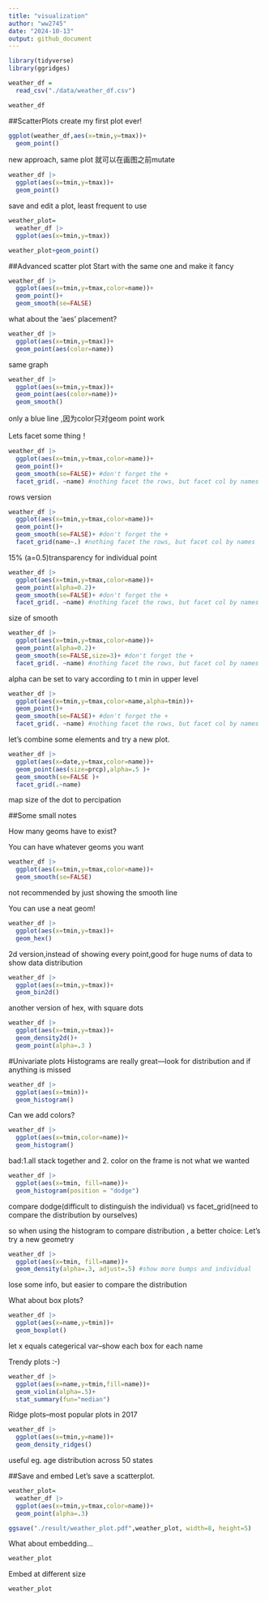 ```yaml
---
title: "visualization"
author: "ww2745"
date: "2024-10-13"
output: github_document
---
```


```r
library(tidyverse)
library(ggridges)
```

```r
weather_df = 
  read_csv("./data/weather_df.csv")

weather_df
```
##ScatterPlots
create my first plot ever!

```r
ggplot(weather_df,aes(x=tmin,y=tmax))+
  geom_point()
```

new approach, same plot
就可以在画图之前mutate
```r
weather_df |> 
  ggplot(aes(x=tmin,y=tmax))+
  geom_point()
```

save and edit a plot, least frequent to use

```r
weather_plot=
  weather_df |> 
  ggplot(aes(x=tmin,y=tmax))

weather_plot+geom_point()
```

##Advanced scatter plot
Start with the same one and make it fancy
```r
weather_df |> 
  ggplot(aes(x=tmin,y=tmax,color=name))+
  geom_point()+
  geom_smooth(se=FALSE)
```

what about the 'aes' placement?
```r
weather_df |> 
  ggplot(aes(x=tmin,y=tmax))+
  geom_point(aes(color=name))
```
same graph

```r
weather_df |> 
  ggplot(aes(x=tmin,y=tmax))+
  geom_point(aes(color=name))+
  geom_smooth()
```
only a blue line ,因为color只对geom point work

Lets facet some thing！ 
```r
weather_df |> 
  ggplot(aes(x=tmin,y=tmax,color=name))+
  geom_point()+
  geom_smooth(se=FALSE)+ #don't forget the + 
  facet_grid(. ~name) #nothing facet the rows, but facet col by names
```
rows version
```r
weather_df |> 
  ggplot(aes(x=tmin,y=tmax,color=name))+
  geom_point()+
  geom_smooth(se=FALSE)+ #don't forget the + 
  facet_grid(name~.) #nothing facet the rows, but facet col by names
```
15% (a=0.5)transparency for individual point
```r
weather_df |> 
  ggplot(aes(x=tmin,y=tmax,color=name))+
  geom_point(alpha=0.2)+
  geom_smooth(se=FALSE)+ #don't forget the + 
  facet_grid(. ~name) #nothing facet the rows, but facet col by names
```

size of smooth
```r
weather_df |> 
  ggplot(aes(x=tmin,y=tmax,color=name))+
  geom_point(alpha=0.2)+
  geom_smooth(se=FALSE,size=3)+ #don't forget the + 
  facet_grid(. ~name) #nothing facet the rows, but facet col by names
```

alpha can be set to vary according to t min in upper level
```r
weather_df |> 
  ggplot(aes(x=tmin,y=tmax,color=name,alpha=tmin))+
  geom_point()+
  geom_smooth(se=FALSE)+ #don't forget the + 
  facet_grid(. ~name) #nothing facet the rows, but facet col by names
```

let's combine some elements and try a new plot.
```r
weather_df |> 
  ggplot(aes(x=date,y=tmax,color=name))+
  geom_point(aes(size=prcp),alpha=.5 )+
  geom_smooth(se=FALSE )+
  facet_grid(.~name)
```
map size of the dot to percipation

##Some small notes 

How many geoms have to exist?

You can have whatever geoms you want 
```r
weather_df |> 
  ggplot(aes(x=tmin,y=tmax,color=name))+
  geom_smooth(se=FALSE)
```
not recommended by just showing the smooth line
 
You can use a neat geom!
```r
weather_df |> 
  ggplot(aes(x=tmin,y=tmax))+
  geom_hex()
```
2d version,instead of showing every point,good for huge nums of data to show data distribution
```r
weather_df |> 
  ggplot(aes(x=tmin,y=tmax))+
  geom_bin2d()
```
another version of hex, with square dots
```r
weather_df |> 
  ggplot(aes(x=tmin,y=tmax))+
  geom_density2d()+
  geom_point(alpha=.3 ) 
```

#Univariate plots
Histograms are really great---look for distribution and if anything is missed 
```r
weather_df |> 
  ggplot(aes(x=tmin))+
  geom_histogram()
```

Can we add colors?
```r
weather_df |> 
  ggplot(aes(x=tmin,color=name))+
  geom_histogram()
```
bad:1.all stack together and 2. color on the frame is not what we wanted
```r
weather_df |> 
  ggplot(aes(x=tmin, fill=name))+
  geom_histogram(position = "dodge")
```
compare dodge(difficult to distinguish the individual) vs facet_grid(need to compare the distribution by ourselves)

so when using the histogram to compare distribution , a better choice:
Let's try a new geometry

```r
weather_df |> 
  ggplot(aes(x=tmin, fill=name))+
  geom_density(alpha=.3, adjust=.5) #show more bumps and individual
```
lose some info, but easier to compare the distribution

What about box plots?
```r
weather_df |> 
  ggplot(aes(x=name,y=tmin))+ 
  geom_boxplot()
```
let x equals categerical var--show each box for each name

Trendy plots :-)
```r
weather_df |> 
  ggplot(aes(x=name,y=tmin,fill=name))+
  geom_violin(alpha=.5)+
  stat_summary(fun="median")
```

Ridge plots--most popular plots in 2017 
```r
weather_df |> 
  ggplot(aes(x=tmin,y=name))+
  geom_density_ridges()
```
useful eg. age distribution across 50 states

##Save and embed
Let's save a scatterplot.
```r
weather_plot=
  weather_df |> 
  ggplot(aes(x=tmin,y=tmax,color=name))+
  geom_point(alpha=.3)

ggsave("./result/weather_plot.pdf",weather_plot, width=8, height=5)
```

What about embedding...
```r
weather_plot
```

Embed at different size
```r
weather_plot
```


